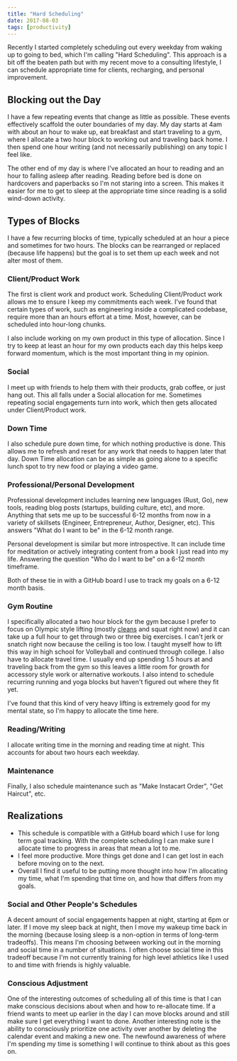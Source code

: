 ```yaml
---
title: "Hard Scheduling"
date: 2017-08-03
tags: [productivity]
---
```


Recently I started completely scheduling out every weekday
from waking up to going to bed, which I'm calling "Hard
Scheduling". This approach is a bit off the beaten path but
with my recent move to a consulting lifestyle, I can
schedule appropriate time for clients, recharging, and
personal improvement.

## Blocking out the Day

I have a few repeating events that change as little as
possible. These events effectively scaffold the outer
boundaries of my day. My day starts at 4am with about an
hour to wake up, eat breakfast and start traveling to a gym,
where I allocate a two hour block to working out and
traveling back home. I then spend one hour writing (and not
necessarily publishing) on any topic I feel like.

The other end of my day is where I've allocated an hour to
reading and an hour to falling asleep after reading. Reading
before bed is done on hardcovers and paperbacks so I'm not
staring into a screen. This makes it easier for me to get to
sleep at the appropriate time since reading is a solid
wind-down activity.

## Types of Blocks

I have a few recurring blocks of time, typically scheduled
at an hour a piece and sometimes for two hours. The blocks
can be rearranged or replaced (because life happens) but the
goal is to set them up each week and not alter most of them.

### Client/Product Work

The first is client work and product work. Scheduling
Client/Product work allows me to ensure I keep my
commitments each week. I've found that certain types of
work, such as engineering inside a complicated codebase,
require more than an hours effort at a time. Most, however,
can be scheduled into hour-long chunks.

I also include working on my own product in this type of
allocation. Since I try to keep at least an hour for my own
products each day this helps keep forward momentum, which is
the most important thing in my opinion.

### Social

I meet up with friends to help them with their products,
grab coffee, or just hang out. This all falls under a Social
allocation for me. Sometimes repeating social engagements
turn into work, which then gets allocated under
Client/Product work.

### Down Time

I also schedule pure down time, for which nothing productive
is done. This allows me to refresh and reset for any work
that needs to happen later that day. Down Time allocation
can be as simple as going alone to a specific lunch spot to
try new food or playing a video game.

### Professional/Personal Development

Professional development includes learning new languages
(Rust, Go), new tools, reading blog posts (startups,
building culture, etc), and more. Anything that sets me up
to be successful 6-12 months from now in a variety of
skillsets (Engineer, Entrepreneur, Author, Designer, etc).
This answers "What do I want to be" in the 6-12 month range.

Personal development is similar but more introspective. It
can include time for meditation or actively integrating
content from a book I just read into my life. Answering the
question "Who do I want to be" on a 6-12 month timeframe.

Both of these tie in with a GitHub board I use to track my
goals on a 6-12 month basis.

### Gym Routine

I specifically allocated a two hour block for the gym
because I prefer to focus on Olympic style lifting (mostly
[cleans][cleans] and squat right now) and it can take up a
full hour to get through two or three big exercises. I can't
jerk or snatch right now because the ceiling is too low. I
taught myself how to lift this way in high school for
Volleyball and continued through college. I also have to
allocate travel time. I usually end up spending 1.5 hours at
and traveling back from the gym so this leaves a little room
for growth for accessory style work or alternative workouts.
I also intend to schedule recurring running and yoga blocks
but haven't figured out where they fit yet.

I've found that this kind of very heavy lifting is extremely
good for my mental state, so I'm happy to allocate the time
here.

### Reading/Writing

I allocate writing time in the morning and reading time at
night. This accounts for about two hours each weekday.

### Maintenance

Finally, I also schedule maintenance such as "Make Instacart
Order", "Get Haircut", etc.

## Realizations

- This schedule is compatible with a GitHub board which I
  use for long term goal tracking. With the complete
  scheduling I can make sure I allocate time to progress in
  areas that mean a lot to me.
- I feel more productive. More things get done and I can get
  lost in each before moving on to the next.
- Overall I find it useful to be putting more thought into
  how I'm allocating my time, what I'm spending that time
  on, and how that differs from my goals.

### Social and Other People's Schedules

A decent amount of social engagements happen at night,
starting at 6pm or later. If I move my sleep back at night,
then I move my wakeup time back in the morning (because
losing sleep is a non-option in terms of long-term
tradeoffs). This means I'm choosing between working out in
the morning and social time in a number of situations. I
often choose social time in this tradeoff because I'm not
currently training for high level athletics like I used to
and time with friends is highly valuable.

### Conscious Adjustment

One of the interesting outcomes of scheduling all of this
time is that I can make conscious decisions about when and
how to re-allocate time. If a friend wants to meet up
earlier in the day I can move blocks around and still make
sure I get everything I want to done. Another interesting
note is the ability to consciously prioritize one activity
over another by deleting the calendar event and making a new
one. The newfound awareness of where I'm spending my time is
something I will continue to think about as this goes on.

[cleans]: https://www.youtube.com/watch?v=mEyoH5FV03s
